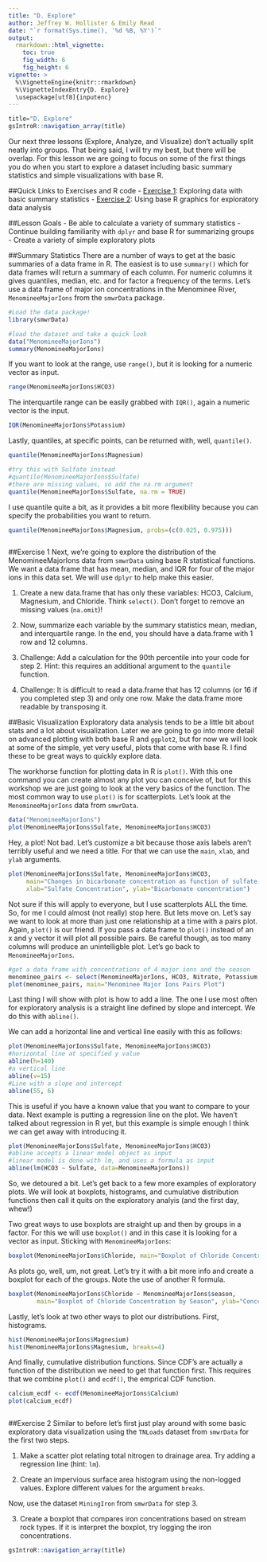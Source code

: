 ```yaml
---
title: "D. Explore"
author: Jeffrey W. Hollister & Emily Read
date: "`r format(Sys.time(), '%d %B, %Y')`"
output: 
  rmarkdown::html_vignette:
    toc: true
    fig_width: 6
    fig_height: 6
vignette: >
  %\VignetteEngine{knitr::rmarkdown}
  %\VignetteIndexEntry{D. Explore}
  \usepackage[utf8]{inputenc}
---
```


```r
title="D. Explore"
gsIntroR::navigation_array(title)
```


Our next three lessons (Explore, Analyze, and Visualize) don't actually split neatly into groups.  That being said, I will try my best, but there will be overlap.  For this lesson we are going to focus on some of the first things you do when you start to explore a dataset including basic summary statistics and simple visualizations with base R.

##Quick Links to Exercises and R code
- [Exercise 1](#exercise-1): Exploring data with basic summary statistics
- [Exercise 2](#exercise-2): Using base R graphics for exploratory data analysis 

##Lesson Goals
- Be able to calculate a variety of summary statistics
- Continue building familiarity with `dplyr` and base R for summarizing groups
- Create a variety of simple exploratory plots

##Summary Statistics
There are a number of ways to get at the basic summaries of a data frame in R.  The easiest is to use `summary()` which for data frames will return a summary of each column.  For numeric columns it gives quantiles, median, etc. and for factor a frequency of the terms.  Let's use a data frame of major ion concentrations in the Menominee River, `MenomineeMajorIons` from the `smwrData` package.

```r
#Load the data package!
library(smwrData)

#load the dataset and take a quick look
data("MenomineeMajorIons")
summary(MenomineeMajorIons)
```

If you want to look at the range, use `range()`, but it is looking for a numeric vector as input.

```r
range(MenomineeMajorIons$HCO3)
```

The interquartile range can be easily grabbed with `IQR()`, again a numeric vector is the input.

```r
IQR(MenomineeMajorIons$Potassium)
```

Lastly, quantiles, at specific points, can be returned with, well, `quantile()`.

```r
quantile(MenomineeMajorIons$Magnesium)

#try this with Sulfate instead 
#quantile(MenomineeMajorIons$Sulfate)
#there are missing values, so add the na.rm argument
quantile(MenomineeMajorIons$Sulfate, na.rm = TRUE)
```

I use quantile quite a bit, as it provides a bit more flexibility because you can specify the probabilities you want to return.

```r
quantile(MenomineeMajorIons$Magnesium, probs=(c(0.025, 0.975)))
```

```r
```

##Exercise 1
Next, we're going to explore the distribution of the MenomineeMajorIons data from `smwrData` using base R statistical functions. We want a data frame that has mean, median, and IQR for four of the major ions in this data set. We will use `dplyr` to help make this easier. 

1. Create a new data.frame that has only these variables: HCO3, Calcium, Magnesium, and Chloride. Think `select()`. Don't forget to remove an missing values (`na.omit`)!

2. Now, summarize each variable by the summary statistics mean, median, and interquartile range. In the end, you should have a data.frame with 1 row and 12 columns. 

3. Challenge: Add a calculation for the 90th percentile into your code for step 2. Hint: this requires an additional argument to the `quantile` function.

4. Challenge: It is difficult to read a data.frame that has 12 columns (or 16 if you completed step 3) and only one row. Make the data.frame more readable by transposing it. 


##Basic Visualization
Exploratory data analysis tends to be a little bit about stats and a lot about visualization.  Later we are going to go into more detail on advanced plotting with both base R and `ggplot2`, but for now we will look at some of the simple, yet very useful, plots that come with base R. I find these to be great ways to quickly explore data.  

The workhorse function for plotting data in R is `plot()`.  With this one command you can create almost any plot you can conceive of, but for this workshop we are just going to look at the very basics of the function.  The most common way to use `plot()` is for scatterplots.  Let's look at the `MenomineeMajorIons` data from `smwrData`.

```r
data("MenomineeMajorIons")
plot(MenomineeMajorIons$Sulfate, MenomineeMajorIons$HCO3)
```

Hey, a plot! Not bad. Let's customize a bit because those axis labels aren't terribly useful and we need a title. For that we can use the `main`, `xlab`, and `ylab` arguments.

```r
plot(MenomineeMajorIons$Sulfate, MenomineeMajorIons$HCO3,
     main="Changes in bicarbonate concentration as function of sulfate concentration",
     xlab="Sulfate Concentration", ylab="Bicarbonate concentration")
```

Not sure if this will apply to everyone, but I use scatterplots ALL the time.  So, for me I could almost (not really) stop here.  But lets move on.  Let's say we want to look at more than just one relationship at a time with a pairs plot.  Again, `plot()` is our friend.  If you pass a data frame to `plot()` instead of an x and y vector it will plot all possible pairs.  Be careful though, as too many columns will produce an unintelligble plot.  Let's go back to `MenomineeMajorIons`.

```r
#get a data frame with concentrations of 4 major ions and the season
menominee_pairs <- select(MenomineeMajorIons, HCO3, Nitrate, Potassium, Sulfate, season)
plot(menominee_pairs, main="Menominee Major Ions Pairs Plot")
```

Last thing I will show with plot is how to add a line.  The one I use most often for exploratory analysis is a straight line defined by slope and intercept.  We do this with `abline()`.

We can add a horizontal line and vertical line easily with this as follows:

```r
plot(MenomineeMajorIons$Sulfate, MenomineeMajorIons$HCO3)
#horizontal line at specified y value
abline(h=140)
#a vertical line
abline(v=15)
#Line with a slope and intercept
abline(55, 6)
```

This is useful if you have a known value that you want to compare to your data.  Next example is putting a regression line on the plot.  We haven't talked about regression in R yet, but this example is simple enough I think we can get away with introducing it.

```r
plot(MenomineeMajorIons$Sulfate, MenomineeMajorIons$HCO3)
#abline accepts a linear model object as input
#linear model is done with lm, and uses a formula as input
abline(lm(HCO3 ~ Sulfate, data=MenomineeMajorIons))
```

So, we detoured a bit.  Let's get back to a few more examples of exploratory plots.  We will look at boxplots, histograms, and cumulative distribution functions then call it quits on the exploratory analyis (and the first day, whew!)

Two great ways to use boxplots are straight up and then by groups in a factor. For this we will use `boxplot()` and in this case it is looking for a vector as input. Sticking with `MenomineeMajorIons`:

```r
boxplot(MenomineeMajorIons$Chloride, main="Boxplot of Chloride Concentration", ylab="Concentration")
```

As plots go, well, um, not great.  Let's try it with a bit more info and create a boxplot for each of the groups. Note the use of another R formula.

```r
boxplot(MenomineeMajorIons$Chloride ~ MenomineeMajorIons$season, 
        main="Boxplot of Chloride Concentration by Season", ylab="Concentration")
```

Lastly, let's look at two other ways to plot our distributions.  First, histograms.

```r
hist(MenomineeMajorIons$Magnesium)
hist(MenomineeMajorIons$Magnesium, breaks=4)
```

And finally, cumulative distribution functions.  Since CDF's are actually a function of the distribution we need to get that function first.  This requires that we combine `plot()` and `ecdf()`, the emprical CDF function.

```r
calcium_ecdf <- ecdf(MenomineeMajorIons$Calcium)
plot(calcium_ecdf)
```

```r
```

##Exercise 2
Similar to before let's first just play around with some basic exploratory data visualization using the `TNLoads` dataset from `smwrData` for the first two steps.

1. Make a scatter plot relating total nitrogen to drainage area. Try adding a regression line (hint: `lm`). 

2. Create an impervious surface area histogram using the non-logged values. Explore different values for the argument `breaks`. 

Now, use the dataset `MiningIron` from `smwrData` for step 3. 

3. Create a boxplot that compares iron concentrations based on stream rock types. If it is interpret the boxplot, try logging the iron concentrations.


```r
gsIntroR::navigation_array(title)
```

